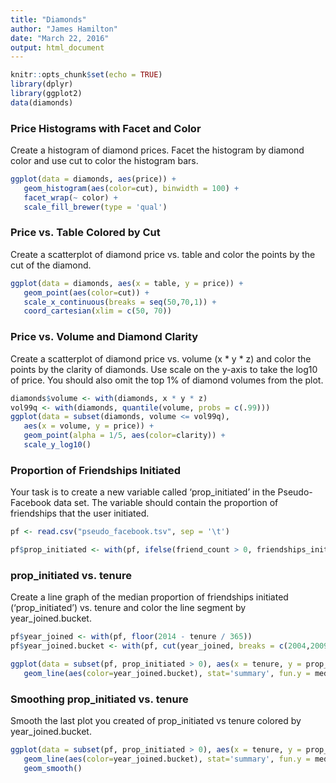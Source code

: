 ```yaml
---
title: "Diamonds"
author: "James Hamilton"
date: "March 22, 2016"
output: html_document
---
```


```r
knitr::opts_chunk$set(echo = TRUE)
library(dplyr)
library(ggplot2)
data(diamonds)
```

### Price Histograms with Facet and Color
Create a histogram of diamond prices. Facet the histogram by diamond color and use cut to color the histogram bars.
```r
ggplot(data = diamonds, aes(price)) +
   geom_histogram(aes(color=cut), binwidth = 100) +
   facet_wrap(~ color) +
   scale_fill_brewer(type = 'qual')
```

### Price vs. Table Colored by Cut
Create a scatterplot of diamond price vs. table and color the points by the cut of the diamond.
```r
ggplot(data = diamonds, aes(x = table, y = price)) +
   geom_point(aes(color=cut)) +
   scale_x_continuous(breaks = seq(50,70,1)) +
   coord_cartesian(xlim = c(50, 70))
```

### Price vs. Volume and Diamond Clarity
Create a scatterplot of diamond price vs. volume (x * y * z) and color the points by the clarity of diamonds. Use scale on the y-axis to take the log10 of price. You should also omit the top 1% of diamond volumes from the plot.
```r
diamonds$volume <- with(diamonds, x * y * z)
vol99q <- with(diamonds, quantile(volume, probs = c(.99)))
ggplot(data = subset(diamonds, volume <= vol99q),
   aes(x = volume, y = price)) +
   geom_point(alpha = 1/5, aes(color=clarity)) +
   scale_y_log10()
```

### Proportion of Friendships Initiated
Your task is to create a new variable called 'prop_initiated' in the Pseudo-Facebook data set. The variable should contain the proportion of friendships that the user initiated.
```r
pf <- read.csv("pseudo_facebook.tsv", sep = '\t')

pf$prop_initiated <- with(pf, ifelse(friend_count > 0, friendships_initiated / friend_count, 0))
```

### prop_initiated vs. tenure
Create a line graph of the median proportion of friendships initiated ('prop_initiated') vs.
tenure and color the line segment by year_joined.bucket.
```r
pf$year_joined <- with(pf, floor(2014 - tenure / 365))
pf$year_joined.bucket <- with(pf, cut(year_joined, breaks = c(2004,2009,2011,2012,2014)))

ggplot(data = subset(pf, prop_initiated > 0), aes(x = tenure, y = prop_initiated)) +
   geom_line(aes(color=year_joined.bucket), stat='summary', fun.y = median)
```

### Smoothing prop_initiated vs. tenure
Smooth the last plot you created of prop_initiated vs tenure colored by year_joined.bucket.
```r
ggplot(data = subset(pf, prop_initiated > 0), aes(x = tenure, y = prop_initiated)) +
   geom_line(aes(color=year_joined.bucket), stat='summary', fun.y = median) +
   geom_smooth()
```

